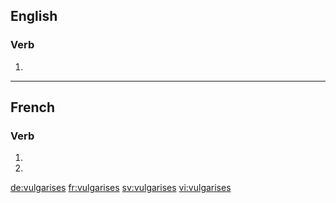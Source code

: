 {{also|vulgarisés}}
==English==

===Verb===
{{head|en|verb form}}

# {{en-third-person singular of|vulgarise}}

----

==French==

===Verb===
{{fr-verb-form}}

# {{conjugation of|vulgariser||2|s|pres|ind|lang=fr}}
# {{conjugation of|vulgariser||2|s|pres|sub|lang=fr}}

[[de:vulgarises]]
[[fr:vulgarises]]
[[sv:vulgarises]]
[[vi:vulgarises]]